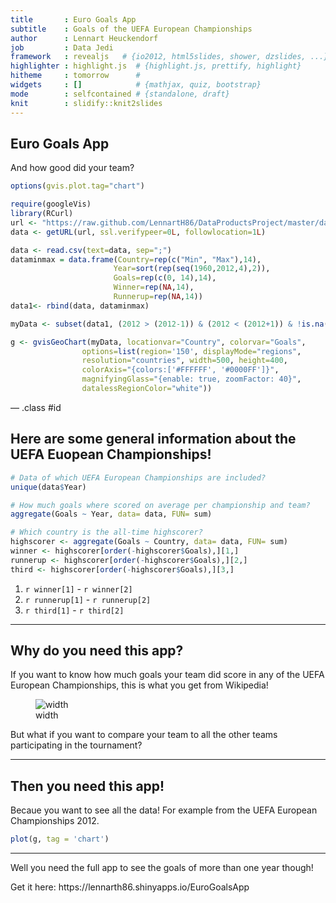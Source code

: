 ```yaml
---
title       : Euro Goals App
subtitle    : Goals of the UEFA European Championships
author      : Lennart Heuckendorf
job         : Data Jedi
framework   : revealjs   # {io2012, html5slides, shower, dzslides, ...}
highlighter : highlight.js  # {highlight.js, prettify, highlight}
hitheme     : tomorrow      # 
widgets     : []            # {mathjax, quiz, bootstrap}
mode        : selfcontained # {standalone, draft}
knit        : slidify::knit2slides
---
```


## Euro Goals App

And how good did your team?

```r
options(gvis.plot.tag="chart")
```

```r
require(googleVis)
library(RCurl)
url <- "https://raw.github.com/LennartH86/DataProductsProject/master/data/GoalsEuroCup.csv"
data <- getURL(url, ssl.verifypeer=0L, followlocation=1L)

data <- read.csv(text=data, sep=";")
dataminmax = data.frame(Country=rep(c("Min", "Max"),14),
                       Year=sort(rep(seq(1960,2012,4),2)), 
                       Goals=rep(c(0, 14),14),
                       Winner=rep(NA,14),
                       Runnerup=rep(NA,14))
data1<- rbind(data, dataminmax)

myData <- subset(data1, (2012 > (2012-1)) & (2012 < (2012+1)) & !is.na(Goals))

g <- gvisGeoChart(myData, locationvar="Country", colorvar="Goals",
                options=list(region='150', displayMode="regions", 
                resolution="countries", width=500, height=400,
                colorAxis="{colors:['#FFFFFF', '#0000FF']}",
                magnifyingGlass="{enable: true, zoomFactor: 40}",
                datalessRegionColor="white"))
```

--- .class #id 

## Here are some general information about the UEFA Euopean Championships!

```r
# Data of which UEFA European Championships are included?
unique(data$Year)
```

```r
# How much goals where scored on average per championship and team?
aggregate(Goals ~ Year, data= data, FUN= sum)
```


```r
# Which country is the all-time highscorer?
highscorer <- aggregate(Goals ~ Country, data= data, FUN= sum)
winner <- highscorer[order(-highscorer$Goals),][1,]
runnerup <- highscorer[order(-highscorer$Goals),][2,]
third <- highscorer[order(-highscorer$Goals),][3,]
```
1. `r winner[1]`  - `r winner[2]`
2. `r runnerup[1]`  - `r runnerup[2]`
3. `r third[1]`  - `r third[2]`

---

## Why do you need this app?

If you want to know how much goals your team did score in any of the UEFA European Championships, this is what you get from Wikipedia!

![width](https://raw.githubusercontent.com/LennartH86/DataProductsProject/master/slides/wikipedia.PNG)

But what if you want to compare your team to all the other teams participating in the tournament?

--- 

## Then you need this app!

Becaue you want to see all the data! For example from the UEFA European Championships 2012.

```r
plot(g, tag = 'chart') 
```

---

Well you need the full app to see the goals of more than one year though!

Get it here: https://lennarth86.shinyapps.io/EuroGoalsApp



